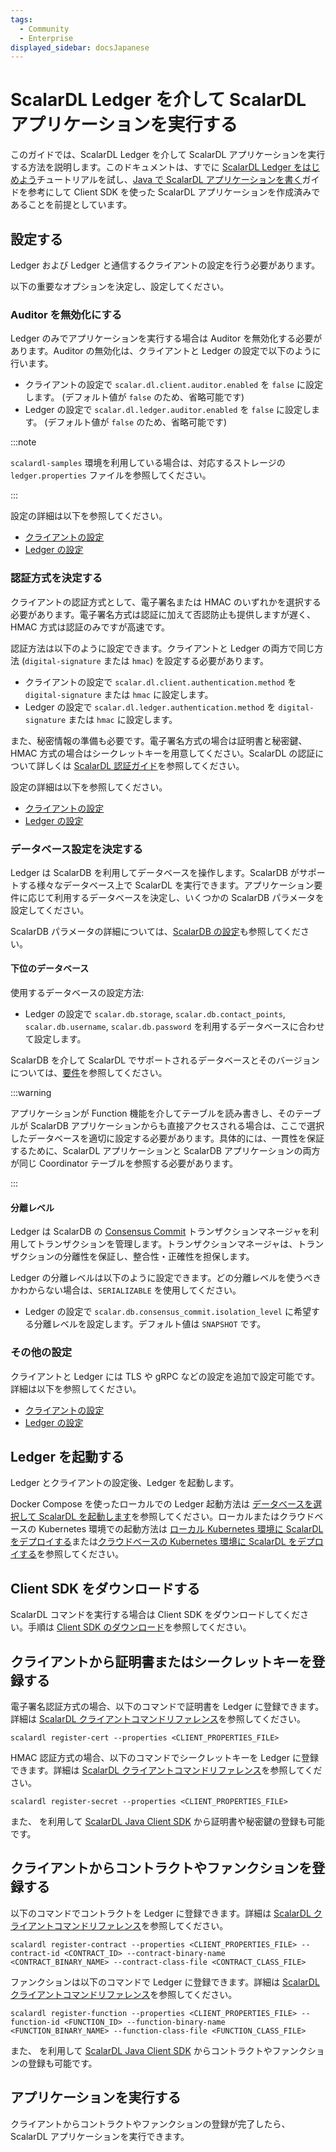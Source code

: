 ```yaml
---
tags:
  - Community
  - Enterprise
displayed_sidebar: docsJapanese
---
```


# ScalarDL Ledger を介して ScalarDL アプリケーションを実行する


<TranslationBanner />

このガイドでは、ScalarDL Ledger を介して ScalarDL アプリケーションを実行する方法を説明します。このドキュメントは、すでに [ScalarDL Ledger をはじめよう](getting-started.mdx)チュートリアルを試し、[Java で ScalarDL アプリケーションを書く](how-to-write-applications.mdx)ガイドを参考にして Client SDK を使った ScalarDL アプリケーションを作成済みであることを前提としています。

## 設定する

Ledger および Ledger と通信するクライアントの設定を行う必要があります。

以下の重要なオプションを決定し、設定してください。

### Auditor を無効化にする

Ledger のみでアプリケーションを実行する場合は Auditor を無効化する必要があります。Auditor の無効化は、クライアントと Ledger の設定で以下のように行います。

- クライアントの設定で `scalar.dl.client.auditor.enabled` を `false` に設定します。 (デフォルト値が `false` のため、省略可能です)
- Ledger の設定で `scalar.dl.ledger.auditor.enabled` を `false` に設定します。 (デフォルト値が `false` のため、省略可能です)

:::note

`scalardl-samples` 環境を利用している場合は、対応するストレージの `ledger.properties` ファイルを参照してください。

:::

設定の詳細は以下を参照してください。

- [クライアントの設定](configurations.mdx#クライアントの設定)
- [Ledger の設定](configurations.mdx#ledger-の設定)

### 認証方式を決定する

クライアントの認証方式として、電子署名または HMAC のいずれかを選択する必要があります。電子署名方式は認証に加えて否認防止も提供しますが遅く、HMAC 方式は認証のみですが高速です。

認証方法は以下のように設定できます。クライアントと Ledger の両方で同じ方法 (`digital-signature` または `hmac`) を設定する必要があります。

- クライアントの設定で `scalar.dl.client.authentication.method` を `digital-signature` または `hmac` に設定します。
- Ledger の設定で `scalar.dl.ledger.authentication.method` を `digital-signature` または `hmac` に設定します。

また、秘密情報の準備も必要です。電子署名方式の場合は証明書と秘密鍵、HMAC 方式の場合はシークレットキーを用意してください。ScalarDL の認証について詳しくは [ScalarDL 認証ガイド](./authentication.mdx)を参照してください。

設定の詳細は以下を参照してください。

- [クライアントの設定](configurations.mdx#クライアントの設定)
- [Ledger の設定](configurations.mdx#ledger-の設定)

### データベース設定を決定する

Ledger は ScalarDB を利用してデータベースを操作します。ScalarDB がサポートする様々なデータベース上で ScalarDL を実行できます。アプリケーション要件に応じて利用するデータベースを決定し、いくつかの ScalarDB パラメータを設定してください。

ScalarDB パラメータの詳細については、[ScalarDB の設定](https://scalardb.scalar-labs.com/ja-jp/docs/latest/configurations/)も参照してください。

#### 下位のデータベース

使用するデータベースの設定方法:

- Ledger の設定で `scalar.db.storage`, `scalar.db.contact_points`, `scalar.db.username`, `scalar.db.password` を利用するデータベースに合わせて設定します。

ScalarDB を介して ScalarDL でサポートされるデータベースとそのバージョンについては、[要件](requirements.mdx#データベース)を参照してください。

:::warning

アプリケーションが Function 機能を介してテーブルを読み書きし、そのテーブルが ScalarDB アプリケーションからも直接アクセスされる場合は、ここで選択したデータベースを適切に設定する必要があります。具体的には、一貫性を保証するために、ScalarDL アプリケーションと ScalarDB アプリケーションの両方が同じ Coordinator テーブルを参照する必要があります。

:::

#### 分離レベル

Ledger は ScalarDB の [Consensus Commit](https://scalardb.scalar-labs.com/ja-jp/docs/latest/consensus-commit/) トランザクションマネージャを利用してトランザクションを管理します。トランザクションマネージャは、トランザクションの分離性を保証し、整合性・正確性を担保します。

Ledger の分離レベルは以下のように設定できます。どの分離レベルを使うべきかわからない場合は、`SERIALIZABLE` を使用してください。

- Ledger の設定で `scalar.db.consensus_commit.isolation_level` に希望する分離レベルを設定します。デフォルト値は `SNAPSHOT` です。

### その他の設定

クライアントと Ledger には TLS や gRPC などの設定を追加で設定可能です。詳細は以下を参照してください。

- [クライアントの設定](configurations.mdx#クライアントの設定)
- [Ledger の設定](configurations.mdx#ledger-の設定)

## Ledger を起動する

Ledger とクライアントの設定後、Ledger を起動します。

Docker Compose を使ったローカルでの Ledger 起動方法は [データベースを選択して ScalarDL を起動します](getting-started.mdx#データベースを選択して-scalardl-を起動します)を参照してください。ローカルまたはクラウドベースの Kubernetes 環境での起動方法は [ローカル Kubernetes 環境に ScalarDL をデプロイする](deploy-local-environment-overview.mdx)または[クラウドベースの Kubernetes 環境に ScalarDL をデプロイする](deploy-managed-kubernetes-environment-overview.mdx)を参照してください。

## Client SDK をダウンロードする

ScalarDL コマンドを実行する場合は Client SDK をダウンロードしてください。手順は [Client SDK のダウンロード](getting-started.mdx#client-sdk-をダウンロードする)を参照してください。

## クライアントから証明書またはシークレットキーを登録する

電子署名認証方式の場合、以下のコマンドで証明書を Ledger に登録できます。詳細は [ScalarDL クライアントコマンドリファレンス](scalardl-command-reference.mdx#register-cert)を参照してください。

```shell
scalardl register-cert --properties <CLIENT_PROPERTIES_FILE>
```

HMAC 認証方式の場合、以下のコマンドでシークレットキーを Ledger に登録できます。詳細は [ScalarDL クライアントコマンドリファレンス](scalardl-command-reference.mdx#register-secret)を参照してください。

```shell
scalardl register-secret --properties <CLIENT_PROPERTIES_FILE>
```

また、<JavadocLink packageName="scalardl-java-client-sdk" path="com/scalar/dl/client/service" className="ClientService" /> を利用して [ScalarDL Java Client SDK](how-to-write-applications.mdx#scalardl-client-sdk-を使用する) から証明書や秘密鍵の登録も可能です。

## クライアントからコントラクトやファンクションを登録する

以下のコマンドでコントラクトを Ledger に登録できます。詳細は [ScalarDL クライアントコマンドリファレンス](scalardl-command-reference.mdx#register-contract)を参照してください。

```shell
scalardl register-contract --properties <CLIENT_PROPERTIES_FILE> --contract-id <CONTRACT_ID> --contract-binary-name <CONTRACT_BINARY_NAME> --contract-class-file <CONTRACT_CLASS_FILE>
```

ファンクションは以下のコマンドで Ledger に登録できます。詳細は [ScalarDL クライアントコマンドリファレンス](scalardl-command-reference.mdx#register-function)を参照してください。

```shell
scalardl register-function --properties <CLIENT_PROPERTIES_FILE> --function-id <FUNCTION_ID> --function-binary-name <FUNCTION_BINARY_NAME> --function-class-file <FUNCTION_CLASS_FILE>
```

また、<JavadocLink packageName="scalardl-java-client-sdk" path="com/scalar/dl/client/service" className="ClientService" /> を利用して [ScalarDL Java Client SDK](how-to-write-applications.mdx#scalardl-client-sdk-を使用する) からコントラクトやファンクションの登録も可能です。

## アプリケーションを実行する

クライアントからコントラクトやファンクションの登録が完了したら、ScalarDL アプリケーションを実行できます。
